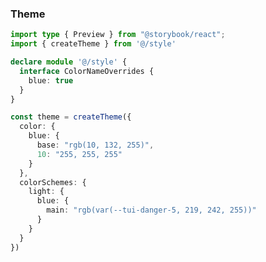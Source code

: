 
<Meta title='Config' />

### Theme

```typescript
import type { Preview } from "@storybook/react";
import { createTheme } from '@/style'

declare module '@/style' {
  interface ColorNameOverrides {
    blue: true
  }
}

const theme = createTheme({
  color: {
    blue: {
      base: "rgb(10, 132, 255)",
      10: "255, 255, 255"
    }
  },
  colorSchemes: {
    light: {
      blue: {
        main: "rgb(var(--tui-danger-5, 219, 242, 255))"
      }
    }
  }
})
```